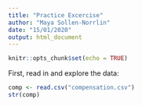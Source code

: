 ```yaml
---
title: "Practice Excercise"
author: "Maya Sollen-Norrlin"
date: "15/01/2020"
output: html_document
---
```


```r
knitr::opts_chunk$set(echo = TRUE)
```


First, read in and explore the data:

```r

comp <- read.csv("compensation.csv")
str(comp)
```







